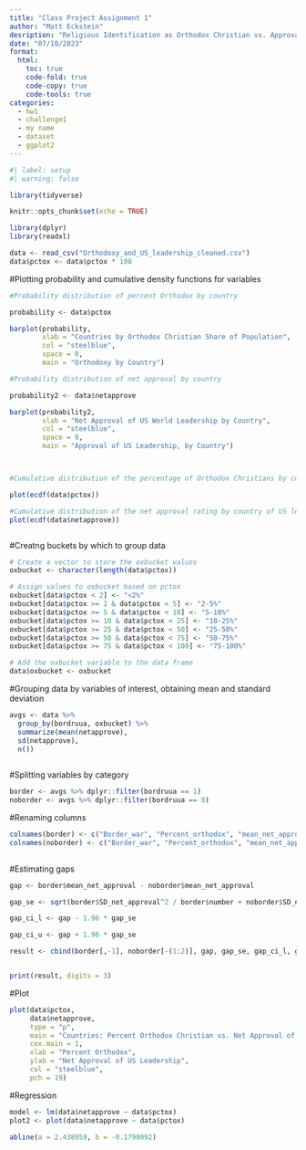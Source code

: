 ```yaml
---
title: "Class Project Assignment 1"
author: "Matt Eckstein"
desription: "Religious Identification as Orthodox Christian vs. Approval of US Leadership in the World"
date: "07/10/2023"
format:
  html:
    toc: true
    code-fold: true
    code-copy: true
    code-tools: true
categories:
  - hw1
  - challenge1
  - my name
  - dataset
  - ggplot2 
---
```


```r
#| label: setup
#| warning: false

library(tidyverse)

knitr::opts_chunk$set(echo = TRUE)
```




```r
library(dplyr)
library(readxl)

data <- read_csv("Orthodoxy_and_US_leadership_cleaned.csv")
data$pctox <- data$pctox * 100

```

#Plotting probability and cumulative density functions for variables
```r

#Probability distribution of percent Orthodox by country

probability <- data$pctox

barplot(probability, 
        xlab = "Countries by Orthodox Christian Share of Population", 
        col = "steelblue", 
        space = 0, 
        main = "Orthodoxy by Country")

#Probability distribution of net approval by country

probability2 <- data$netapprove

barplot(probability2, 
        xlab = "Net Approval of US World Leadership by Country", 
        col = "steelblue", 
        space = 0, 
        main = "Approval of US Leadership, by Country")



#Cumulative distribution of the percentage of Orthodox Christians by country

plot(ecdf(data$pctox))

#Cumulative distribution of the net approval rating by country of US leadership in the world
plot(ecdf(data$netapprove))



```


#Creatng buckets by which to group data

```r

# Create a vector to store the oxbucket values
oxbucket <- character(length(data$pctox))

# Assign values to oxbucket based on pctox
oxbucket[data$pctox < 2] <- "<2%"
oxbucket[data$pctox >= 2 & data$pctox < 5] <- "2-5%"
oxbucket[data$pctox >= 5 & data$pctox < 10] <- "5-10%"
oxbucket[data$pctox >= 10 & data$pctox < 25] <- "10-25%"
oxbucket[data$pctox >= 25 & data$pctox < 50] <- "25-50%"
oxbucket[data$pctox >= 50 & data$pctox < 75] <- "50-75%"
oxbucket[data$pctox >= 75 & data$pctox < 100] <- "75-100%"

# Add the oxbucket variable to the data frame
data$oxbucket <- oxbucket

```

#Grouping data by variables of interest, obtaining mean and standard deviation
```r
avgs <- data %>%
  group_by(bordruua, oxbucket) %>%
  summarize(mean(netapprove),
  sd(netapprove),
  n())
  
```
#Splitting variables by category

```r
border <- avgs %>% dplyr::filter(bordruua == 1)
noborder <- avgs %>% dplyr::filter(bordruua == 0)


```



#Renaming columns
```r

colnames(border) <- c("Border_war", "Percent_orthodox", "mean_net_approval", "SD_net_approval", "number")
colnames(noborder) <- c("Border_war", "Percent_orthodox", "mean_net_approval", "SD_net_approval", "number")
  
```


#Estimating gaps
```r
gap <- border$mean_net_approval - noborder$mean_net_approval

gap_se <- sqrt(border$SD_net_approval^2 / border$number + noborder$SD_net_approval^2 / noborder$number)

gap_ci_l <- gap - 1.96 * gap_se

gap_ci_u <- gap + 1.96 * gap_se

result <- cbind(border[,-1], noborder[-(1:2)], gap, gap_se, gap_ci_l, gap_ci_u)


print(result, digits = 3)
```

#Plot

```r
plot(data$pctox,
     data$netapprove,
     type = "p",
     main = "Countries: Percent Orthodox Christian vs. Net Approval of US Leadership",
     cex.main = 1,
     xlab = "Percent Orthodox",
     ylab = "Net Approval of US Leadership",
     col = "steelblue",
     pch = 19)

```



#Regression
```r

model <- lm(data$netapprove ~ data$pctox)
plot2 <- plot(data$netapprove ~ data$pctox)

abline(a = 2.438959, b = -0.1798092)

```





